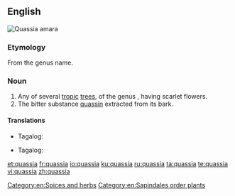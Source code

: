 {{also|Quassia}}
==English==
[[File:Quassia amara11.JPG|thumb|Quassia amara]]
{{wikipedia}}
{{wikispecies}}

===Etymology===
From the genus name.

===Noun===
{{en-noun}}

# Any of several [[tropic]] [[tree]]s, of the genus {{taxlink|Quassia|genus|noshow=1}}, having scarlet flowers.
# The bitter substance [[quassin]] extracted from its bark.

====Translations====
{{trans-top|any of several tropic trees, of the genus Quassia, having scarlet flowers}}
* Tagalog: {{t|tl|kuwasya}}
{{trans-mid}}
{{trans-bottom}}

{{trans-top|the bitter substance quassin extracted from its bark}}
* Tagalog: {{t|tl|kuwasya}}
{{trans-mid}}
{{trans-bottom}}

[[Category:en:Spices and herbs]]
[[Category:en:Sapindales order plants]]

[[et:quassia]]
[[fr:quassia]]
[[io:quassia]]
[[ku:quassia]]
[[ru:quassia]]
[[ta:quassia]]
[[te:quassia]]
[[vi:quassia]]
[[zh:quassia]]